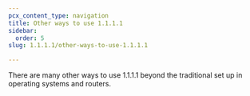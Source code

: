 ```yaml
---
pcx_content_type: navigation
title: Other ways to use 1.1.1.1
sidebar:
  order: 5
slug: 1.1.1.1/other-ways-to-use-1.1.1.1

---
```



There are many other ways to use 1.1.1.1 beyond the traditional set up in operating systems and routers.

<DirectoryListing />
